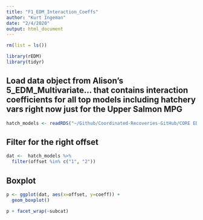 ```yaml
---
title: "F1_EDM_Interaction_Coeffs"
author: "Kurt Ingeman"
date: "2/4/2020"
output: html_document
---
```


```r

rm(list = ls())

library(rEDM)
library(tidyr)
```


## Load data object from Alison's 5_EDM_Multivariate... that contains interaction coefficients for all top models including hatchery vars right now just for the Upper Salmon MPG
```r
hatch_models <- readRDS("~/Github/Coordinated-Recoveries-GitHub/CORE EDM visual/Data/hatch_models.rds")
```


## Filter for the right offset
```r
dat <-  hatch_models %>% 
  filter(offset %in% c("1", "2"))
```


## Boxplot 

```r

p <- ggplot(dat, aes(x=offset, y=coeff)) + 
  geom_boxplot()

p + facet_wrap(~subcat)
  

```




